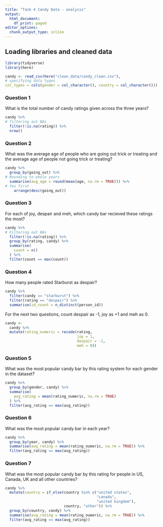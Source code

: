 ```yaml
---
title: "Task 4 Candy Data - analysis"
output:
  html_document:
    df_print: paged
editor_options:
  chunk_output_type: inline
---
```


## Loading libraries and cleaned data
```r
library(tidyverse)
library(here)

candy <- read_csv(here("clean_data/candy_clean.csv"),
# specifying data types
col_types = cols(gender = col_character(), country = col_character()))
```

### Question 1
What is the total number of candy ratings given across the three years?

```r
candy %>%
# filtering out NAs
  filter(!is.na(rating)) %>%
  nrow()
```

### Question 2
What was the average age of people who are going out trick or treating and the average age of people not going trick or treating?

```r
candy %>%
  group_by(going_out) %>%
# Rounding to whole years
  summarise(avg_age = round(mean(age, na.rm = TRUE))) %>%
# Yes first
    arrange(desc(going_out))

```


### Question 3
For each of joy, despair and meh, which candy bar recieved these ratings the most?

```r
candy %>%
# Filtering out NAs
  filter(!is.na(rating)) %>%
  group_by(rating, candy) %>%
  summarise(
    count = n()
  ) %>%
  filter(count == max(count))
```

### Question 4
How many people rated Starburst as despair?

```r
candy %>%
  filter(candy == "starburst") %>%
  filter(rating == "despair") %>%
  summarise(id_count = n_distinct(person_id))
```


For the next two questions, count despair as -1, joy as +1 and meh as 0.

```r
candy <-
  candy %>%
  mutate(rating_numeric = recode(rating,
                                 joy = 1,
                                 despair = -1,
                                 meh = 0))
```

### Question 5
What was the most popular candy bar by this rating system for each gender in the dataset?

```r
candy %>%
  group_by(gender, candy) %>%
  summarise(
    avg_rating = mean(rating_numeric, na.rm = TRUE)
  ) %>%
  filter(avg_rating == max(avg_rating))
```

### Question 6
What was the most popular candy bar in each year?

```r
candy %>%
  group_by(year, candy) %>%
  summarise(avg_rating = mean(rating_numeric, na.rm = TRUE)) %>%
  filter(avg_rating == max(avg_rating))
```


### Question 7
What was the most popular candy bar by this rating for people in US, Canada, UK and all other countries?


```r
candy %>%
  mutate(country = if_else(country %in% c("united states",
                                          "canada",
                                          "united kingdom"),
                           country, "other")) %>%
  group_by(country, candy) %>%
  summarise(avg_rating = mean(rating_numeric, na.rm = TRUE)) %>%
  filter(avg_rating == max(avg_rating))
```

